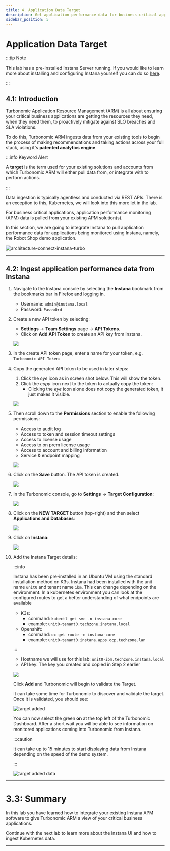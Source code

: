 ```yaml
---
title: 4. Application Data Target
description: Get application performance data for business critical applications
sidebar_position: 5
---
```


# Application Data Target

:::tip Note

This lab has a pre-installed Instana Server running. If you would like to learn
more about installing and configuring Instana yourself you can do so
[here](https://ibm.github.io/waiops-tech-jam/labs/instana/introduction/).

:::

## 4.1: Introduction

Turbonomic Application Resource Management (ARM) is all about ensuring your
critical business applications are getting the resources they need, when they
need them, to proactively mitigate against SLO breaches and SLA violations.

To do this, Turbonomic ARM ingests data from your existing tools to begin the
process of making recommendations and taking actions across your full stack,
using it's **patented analytics engine**.

:::info Keyword Alert

A **target** is the term used for your existing solutions and accounts from
which Turbonomic ARM will either pull data from, or integrate with to perform
actions.

:::

Data ingestion is typically agentless and conducted via REST APIs. There is an
exception to this, Kubernetes, we will look into this more let in the lab.

For business critical applications, application performance monitoring (APM)
data is pulled from your existing APM solution(s).

In this section, we are going to integrate Instana to pull application
performance data for applications being monitored using Instana, namely, the
Robot Shop demo application.

![architecture-connect-instana-turbo](images/architecture-connect-instana-turbo.png)

---

## 4.2: Ingest application performance data from Instana

1. Navigate to the Instana console by selecting the **Instana** bookmark from
   the bookmarks bar in Firefox and logging in.

   - Username: `admin@instana.local`
   - Password: `Passw0rd`

1. Create a new API token by selecting:

   - **Settings** -> **Team Settings** page -> **API Tokens**.
   - Click on **Add API Token** to create an API key from Instana.

   ![](images/addApiToken.png)

1. In the create API token page, enter a name for your token, e.g.
   `Turbonomic API Token`:

1. Copy the generated API token to be used in later steps:

   1. Click the _eye_ icon as in screen shot below. This will show the token.
   2. Click the _copy_ icon next to the token to actually copy the token:
      - Clicking the _eye_ icon alone does not copy the generated token, it just
        makes it visible.

   ![](images/apiToken1.png)

1. Then scroll down to the **Permissions** section to enable the following
   permissions:

   - Access to audit log
   - Access to token and session timeout settings
   - Access to license usage
   - Access to on prem license usage
   - Access to account and billing information
   - Service & endpoint mapping

   ![](images/apiToken2.png)

1. Click on the **Save** button. The API token is created.

   ![](images/apiToken3.png)

1. In the Turbonomic console, go to **Settings** -> **Target Configuration**:

   ![](images/turbo-target-configuration.png)

1. Click on the **NEW TARGET** button (top-right) and then select **Applications
   and Databases**:

   ![](images/application-and-databases.png)

1. Click on **Instana**:

   ![](images/instanaTarget.png)

1. Add the Instana Target details:

   :::info

   Instana has been pre-installed in an Ubuntu VM using the standard
   installation method on K3s. Instana had been installed with the unit name
   `unit0` and tenant name `ibm`. This can change depending on the environment.
   In a kubernetes environment you can look at the configured routes to get a
   better understanding of what endpoints are available

   - K3s:
     - command: `kubectl get svc -n instana-core`
     - example: `unit0-tenant0.techzone.instana.local`
   - Openshift:
     - command: `oc get route -n instana-core`
     - example: `unit0-tenant0.instana.apps.ocp.techzone.lan`

   :::

   - Hostname we will use for this lab: `unit0-ibm.techzone.instana.local`
   - API key: The key you created and copied in Step 2 earlier

   ![](images/add-instana-target.png)

   Click **Add** and Turbonomic will begin to validate the Target.

   It can take some time for Turbonomic to discover and validate the target.
   Once it is validated, you should see:

   ![target added](images/instana-target-added.png)

   You can now select the green **on** at the top left of the Turbonomic
   Dashboard. After a short wait you will be able to see information on
   monitored applications coming into Turbonomic from Instana.

   :::caution

   It can take up to 15 minutes to start displaying data from Instana depending
   on the speed of the demo system.

   :::

   ![target added data](images/instana-target-data.png)

---

# 3.3: Summary

In this lab you have learned how to integrate your existing Instana APM software
to give Turbonomic ARM a view of your critical business applications.

Continue with the next lab to learn more about the Instana UI and how to ingest
Kubernetes data.

---
